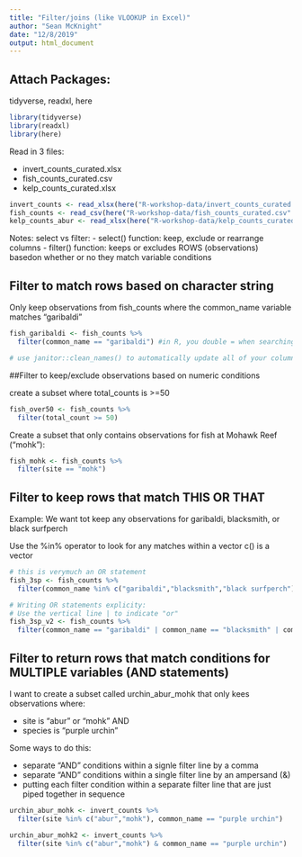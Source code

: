 ```yaml
---
title: "Filter/joins (like VLOOKUP in Excel)"
author: "Sean McKnight"
date: "12/8/2019"
output: html_document
---
```


## Attach Packages:

tidyverse, readxl, here

```r
library(tidyverse)
library(readxl)
library(here)
```

Read in 3 files: 

- invert_counts_curated.xlsx
- fish_counts_curated.csv
- kelp_counts_curated.xlsx

```r
invert_counts <- read_xlsx(here("R-workshop-data/invert_counts_curated.xlsx" ))
fish_counts <- read_csv(here("R-workshop-data/fish_counts_curated.csv" ))
kelp_counts_abur <- read_xlsx(here("R-workshop-data/kelp_counts_curated.xlsx" ))
```


Notes: select vs filter:
- select() function: keep, exclude or rearrange columns
- filter() function: keeps or excludes ROWS (observations) basedon whether or no they match variable conditions

## Filter to match rows based on character string

Only keep observations from fish_counts where the common_name variable matches "garibaldi"


```r
fish_garibaldi <- fish_counts %>%
  filter(common_name == "garibaldi") #in R, you double = when searching for something

# use janitor::clean_names() to automatically update all of your column names to lowercase_snake_case
```


##Filter to keep/exclude observations based on numeric conditions

create a subset where total_counts is >=50

```r
fish_over50 <- fish_counts %>%
  filter(total_count >= 50)
```


Create a subset that only contains observations for fish at Mohawk Reef ("mohk"):
```r
fish_mohk <- fish_counts %>%
  filter(site == "mohk")
```


## Filter to keep rows that match THIS OR THAT

Example: We want tot keep any observations for garibaldi, blacksmith, or black surfperch

Use the %in% operator to look for any matches within a vector c() is a vector

```r
# this is verymuch an OR statement
fish_3sp <- fish_counts %>% 
  filter(common_name %in% c("garibaldi","blacksmith","black surfperch"))

# Writing OR statements explicity:
# Use the vertical line | to indicate "or"
fish_3sp_v2 <- fish_counts %>%
  filter(common_name == "garibaldi" | common_name == "blacksmith" | common_name == "black surfperch")
```


## Filter to return rows that match conditions for MULTIPLE variables (AND statements)

I want to create a subset called urchin_abur_mohk that only kees observations where: 

- site is "abur" or "mohk" AND
- species is "purple urchin"

Some ways to do this: 

- separate "AND" conditions within a signle filter line by a comma
- separate "AND" conditions within a single filter line by an ampersand (&)
- putting each filter condition within a separate filter line that are just piped together in sequence

```r
urchin_abur_mohk <- invert_counts %>%
  filter(site %in% c("abur","mohk"), common_name == "purple urchin")

urchin_abur_mohk2 <- invert_counts %>%
  filter(site %in% c("abur","mohk") & common_name == "purple urchin")

```


